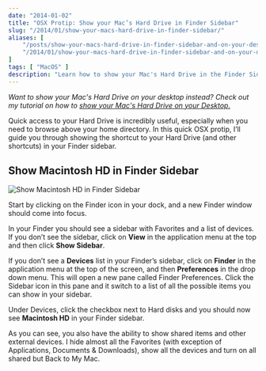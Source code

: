 ```yaml
---
date: "2014-01-02"
title: "OSX Protip: Show your Mac’s Hard Drive in Finder Sidebar"
slug: "/2014/01/show-your-macs-hard-drive-in-finder-sidebar/"
aliases: [
    "/posts/show-your-macs-hard-drive-in-finder-sidebar-and-on-your-desktop",
    "/2014/01/show-your-macs-hard-drive-in-finder-sidebar-and-on-your-desktop"
]
tags: [ "MacOS" ]
description: "Learn how to show your Mac's Hard Drive in the Finder Sidebar."
---
```


_Want to show your Mac's Hard Drive on your desktop instead? Check out my tutorial on how to [show your Mac's Hard Drive on your Desktop.](/2016/12/show-your-macs-hard-drive-on-your-desktop)_

Quick access to your Hard Drive is incredibly useful, especially when you need to browse above your home directory. In this quick OSX protip, I’ll guide you through showing the shortcut to your Hard Drive (and other shortcuts) in your Finder sidebar.

## Show Macintosh HD in Finder Sidebar

![Show Macintosh HD in Finder Sidebar](/img/finder-show-mac-hd.gif)

Start by clicking on the Finder icon in your dock, and a new Finder window should come into focus.

In your Finder you should see a sidebar with Favorites and a list of devices. If you don’t see the sidebar, click on **View** in the application menu at the top and then click **Show Sidebar**.

If you don’t see a **Devices** list in your Finder’s sidebar, click on **Finder** in the application menu at the top of the screen, and then **Preferences** in the drop down menu. This will open a new pane called Finder Preferences. Click the Sidebar icon in this pane and it switch to a list of all the possible items you can show in your sidebar.

Under Devices, click the checkbox next to Hard disks and you should now see **Macintosh HD** in your Finder sidebar.

As you can see, you also have the ability to show shared items and other external devices. I hide almost all the Favorites (with exception of Applications, Documents &amp; Downloads), show all the devices and turn on all shared but Back to My Mac.

